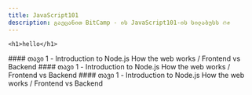 ```yaml
---
title: JavaScript101
description: გაეცანით BitCamp - ის JavaScript101-ის სილაბუსს 🔥✊
---
```


```
<h1>hello</h1>
```

<div className="grid sm:grid-cols-2 gap-4 mt-6">
  <Card>
    #### თავი 1 - Introduction to Node.js How the web works / Frontend vs
    Backend
  </Card>
  <Card>
    #### თავი 1 - Introduction to Node.js How the web works / Frontend vs
    Backend
  </Card>
  <Card>
    #### თავი 1 - Introduction to Node.js How the web works / Frontend vs
    Backend
  </Card>
</div>
